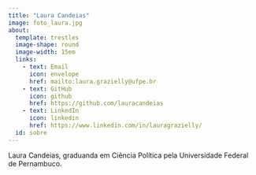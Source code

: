 ```yaml
---
title: "Laura Candeias"
image: foto_laura.jpg
about: 
  template: trestles
  image-shape: round
  image-width: 15em
  links: 
    - text: Email
      icon: envelope
      href: mailto:laura.grazielly@ufpe.br
    - text: GitHub
      icon: github
      href: https://github.com/lauracandeias
    - text: LinkedIn
      icon: linkedin
      href: https://www.linkedin.com/in/lauragrazielly/
  id: sobre
---
```


:::{#sobre}

Laura Candeias, graduanda em Ciência Política pela Universidade Federal de Pernambuco.
:::
